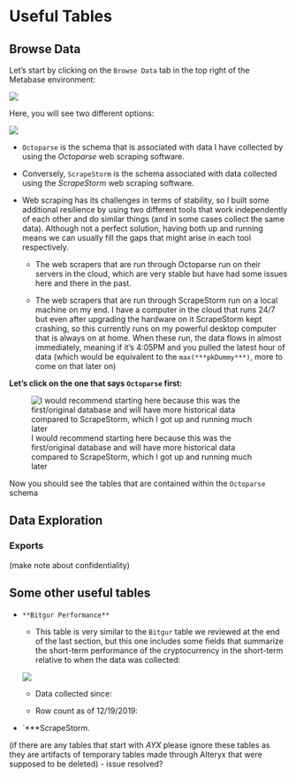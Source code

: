 # Useful Tables

## Browse Data

Let's start by clicking on the `Browse Data` tab in the top right of the Metabase environment:

![](images/MetabaseBrowseData.png)


Here, you will see two different options:

![](images/DBSelection.png)

- `Octoparse` is the schema that is associated with data I have collected by using the *Octoparse* web scraping software.

- Conversely, `ScrapeStorm` is the schema associated with data collected using the *ScrapeStorm* web scraping software.

- Web scraping has its challenges in terms of stability, so I built some additional resilience by using two different tools that work independently of each other and do similar things (and in some cases collect the same data). Although not a perfect solution, having both up and running means we can usually fill the gaps that might arise in each tool respectively.

    + The web scrapers that are run through Octoparse run on their servers in the cloud, which are very stable but have had some issues here and there in the past.
    
    + The web scrapers that are run through ScrapeStorm run on a local machine on my end. I have a computer in the cloud that runs 24/7 but even after upgrading the hardware on it ScrapeStorm kept crashing, so this currently runs on my powerful desktop computer that is always on at home. When these run, the data flows in almost immediately, meaning if it's 4:05PM and you pulled the latest hour of data (which would be equivalent to the `max(***pkDummy***)`, more to come on that later on)

**Let's click on the one that says `Octoparse` first:**

![I would recommend starting here because this was the first/original database and will have more historical data compared to ScrapeStorm, which I got up and running much later](images/OctoparseClick.png)

Now you should see the tables that are contained within the `Octoparse` schema



## Data Exploration


### Exports

(make note about confidentiality)




## Some other useful tables

- `**Bitgur Performance**`

    + This table is very similar to the `Bitgur` table we reviewed at the end of the last section, but this one includes some fields that summarize the short-term performance of the cryptocurrency in the short-term relative to when the data was collected:
    
    ![](images/BitgurPerformance.png)
    
    + Data collected since:
    
    + Row count as of 12/19/2019:
    
    
- `***ScrapeStorm.
    







(if there are any tables that start with *AYX* please ignore these tables as they are artifacts of temporary tables made through Alteryx that were supposed to be deleted) - issue resolved?
